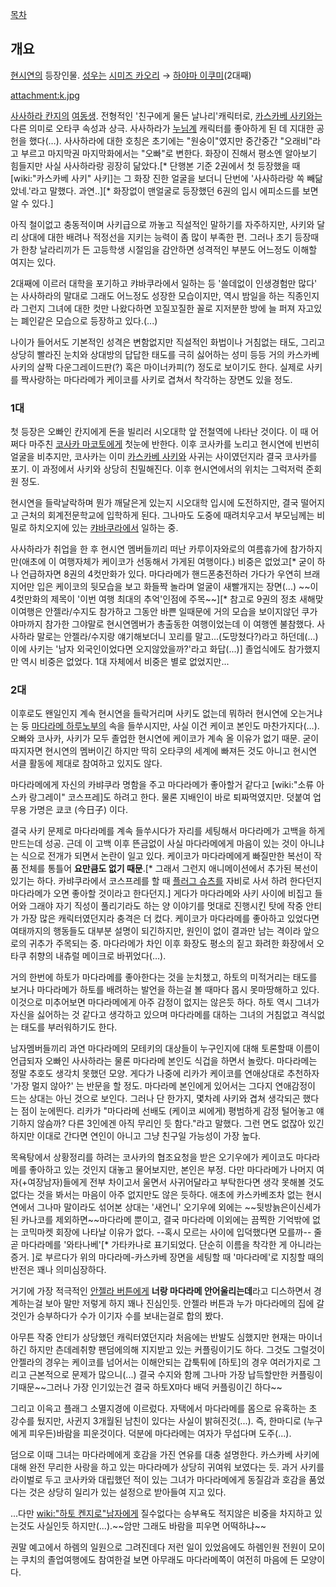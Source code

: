 [[목차]]

== 개요 ==
[[현시연]]의 등장인물. [[성우]]는 [[시미즈 카오리]] → [[하야마 이쿠미]](2대째)

attachment:k.jpg

[[사사하라 칸지]]의 [[여동생]]. 전형적인 '친구에게 물든 날나리'캐릭터로, [[카스카베 사키]]와는 다른 의미로 오타쿠 속성과 상극. 사사하라가 [[누님]]계 캐릭터를 좋아하게 된 데 지대한 공헌을 했다(…). 사사하라에 대한 호칭은 초기에는 "원숭이"였지만 중간중간 "오래비"라고 부르고 마지막권 마지막화에서는 "오빠"로 변한다. 화장이 진해서 평소엔 알아보기 힘들지만 사실 사사하라랑 굉장히 닮았다.[* 단행본 기준 2권에서 첫 등장했을 때 [wiki:"카스카베 사키" 사키]는 그 화장 진한 얼굴을 보더니 단번에 '사사하라랑 쏙 빼닮았네.'라고 말했다. 과연..][* 화장없이 맨얼굴로 등장했던 6권의 입시 에피소드를 보면 알 수 있다.]

아직 철이없고 충동적이며 사키급으로 까놓고 직설적인 말하기를 자주하지만, 사키와 달리 상대에 대한 배려나 적정선을 지키는 능력이 좀 많이 부족한 편. 그러나 초기 등장때가 한창 날라리끼가 든 고등학생 시절임을 감안하면 성격적인 부분도 어느정도 이해할 여지는 있다.

2대째에 이르러 대학을 포기하고 캬바쿠라에서 일하는 등 '쓸데없이 인생경험만 많다' 는 사사하라의 말대로 그래도 어느정도 성장한 모습이지만, 역시 밤일을 하는 직종인지라 그런지 그녀에 대한 컷만 나왔다하면 꼬질꼬질한 꼴로 지저분한 방에 늘 퍼져 자고있는 폐인같은 모습으로 등장하고 있다.(...)

나이가 들어서도 기본적인 성격은 변함없지만 직설적인 화법이나 거침없는 태도, 그리고 상당히 빨라진 눈치와 상대방의 답답한 태도를 극히 싫어하는 성미 등등 거의 카스카베 사키의 살짝 다운그레이드판(?) 혹은 마이너카피(?) 정도로 보이기도 한다. 실제로 사키를 짝사랑하는 마다라메가 케이코를 사키로 겹쳐서 착각하는 장면도 있을 정도.

=== 1대 ===
첫 등장은 오빠인 칸지에게 돈을 빌리러 시오대학 앞 전철역에 나타난 것이다. 이 때 어쩌다 마주친 [[코사카 마코토]]에게 첫눈에 반한다. 이후 코사카를 노리고 현시연에 빈번히 얼굴을 비추지만, 코사카는 이미 [[카스카베 사키]]와 사귀는 사이였던지라 결국 코사카를 포기. 이 과정에서 사키와 상당히 친밀해진다. 이후 현시연에서의 위치는 그럭저럭 준회원 정도.

현시연을 들락날락하며 뭔가 깨달은게 있는지 시오대학 입시에 도전하지만, 결국 떨어지고 근처의 회계전문학교에 입학하게 된다. 
그나마도 도중에 때려치우고서 부모님께는 비밀로 하치오지에 있는 [[캬바쿠라]]에서 일하는 중.

사사하라가 취업을 한 후 현시연 멤버들끼리 떠난 카루이자와로의 여름휴가에 참가하지만(애초에 이 여행자체가 케이코가 선동해서 가게된 여행이다.) 비중은 없었고[* 굳이 하나 언급하자면 8권의 4컷만화가 있다. 마다라메가 핸드폰충전하러 가다가 우연히 브래지어만 입은 케이코의 뒷모습을 보고 화들짝 놀라며 얼굴이 새빨개지는 장면(...) ~~이 4컷만화의 제목이 '이번 여행 최대의 추억'인점에 주목~~][* 참고로 9권의 정초 새해맞이여행은 안젤라/수지도 참가하고 그동안 바쁜 일때문에 거의 모습을 보이지않던 쿠가야마까지 참가한 그야말로 현시연멤버가 총출동한 여행이었는데 이 여행엔 불참했다. 사사하라 말로는 안젤라/수지랑 얘기해보더니 꼬리를 말고...(도망쳤다?)라고 하던데(...) 이에 사키는 '남자 외국인이었다면 오지않았을까?'라고 화답(...)] 졸업식에도 참가했지만 역시 비중은 없었다. 1대 자체에서 비중은 별로 없었지만...

=== 2대 ===
이후로도 왠일인지 계속 현시연을 들락거리며 사키도 없는데 뭐하러 현시연에 오는거냐는 둥 [[마다라메 하루노부]]의 속을 들쑤시지만, 사실 이건 케이코 본인도 마찬가지다(…). 오빠와 코사카, 사키가 모두 졸업한 현시연에 케이코가 계속 올 이유가 없기 때문. 굳이 따지자면 현시연의 멤버이긴 하지만 딱히 오타쿠의 세계에 빠져든 것도 아니고 현시연 서클 활동에 제대로 참여하고 있지도 않다.

마다라메에게 자신의 카뱌쿠라 명함을 주고 마다라메가 좋아할거 같다고 [wiki:"소류 아스카 랑그레이" 코스프레]도 하려고 한다. 물론 지배인이 바로 퇴짜먹였지만. 덧붙여 업무용 가명은 쿄코 (今日子) 이다.

결국 사키 문제로 마다라메를 계속 들쑤시다가 자리를 세팅해서 마다라메가 고백을 하게 만드는데 성공. 근데 이 고백 이후 뜬금없이 사실 마다라메에게 마음이 있는 것이 아니냐는 식으로 전개가 되면서 논란이 일고 있다. 케이코가 마다라메에게 빠질만한 복선이 작품 전체를 통틀어 '''요만큼도 없기 때문'''.[* 그래서 그런지 애니메이션에서 추가된 복선이 있기는 하다. 카뱌쿠라에서 코스프레를 할 때 [[플러그 슈츠]]를 자비로 사서 하려 한다던지 마다라메가 오면 좋아할 것이라고 한다던지.] 게다가 마다라메와 사키 사이에 비집고 들어와 그래야 자기 직성이 풀리기라도 하는 양 이야기를 멋대로 진행시킨 탓에 작중 안티가 가장 많은 캐릭터였던지라 충격은 더 컸다. 케이코가 마다라메를 좋아하고 있었다면 여태까지의 행동들도 대부분 설명이 되긴하지만, 원인이 없이 결과만 남는 격이라 앞으로의 귀추가 주목되는 중. 마다라메가 차인 이후 화장도 평소의 짙고 화려한 화장에서 오타쿠 취향의 내츄럴 메이크로 바뀌었다(…).

거의 한번에 하토가 마다라메를 좋아한다는 것을 눈치챘고, 하토의 미적거리는 태도를 보거나 마다라메가 하토를 배려하는 발언을 하는걸 볼 때마다 몹시 못마땅해하고 있다. 이것으로 미추어보면 마다라메에게 아주 감정이 없지는 않은듯 하다. 하토 역시 그녀가 자신을 싫어하는 것 같다고 생각하고 있으며 마다라메를 대하는 그녀의 거침없고 격식없는 태도를 부러워하기도 한다.

남자멤버들끼리 과연 마다라메의 모테키의 대상들이 누구인지에 대해 토론할때 이름이 언급되자 오빠인 사사하라는 물론 마다라메 본인도 식겁을 하면서 놀랐다. 마다라메는 정말 추호도 생각치 못했던 모양. 게다가 나중에 리카가 케이코를 연애상대로 추천하자 '가장 멀지 않아?' 는 반문을 할 정도. 마다라메 본인에게 있어서는 그다지 연애감정이 드는 상대는 아닌 것으로 보인다. 그러나 단 한가지, 몇차례 사키와 겹쳐 생각되곤 했다는 점이 눈에띈다. 리카가 "마다라메 선배도 (케이코 씨에게) 평범하게 감정 털어놓고 얘기하지 않슴까? 다른 3인에겐 아직 무리인 듯 함다."라고 말했다. 그런 면도 없잖아 있긴 하지만 이대로 간다면 연인이 아니고 그냥 친구일 가능성이 가장 높다.

목욕탕에서 상황정리를 하려는 코사카의 협조요청을 받은 오기우에가 케이코도 마다라메를 좋아하고 있는 것인지 대놓고 물어보지만, 본인은 부정. 다만 마다라메가 나머지 여자(+여장남자)들에게 전부 차이고서 울면서 사귀어달라고 부탁한다면 생각 못해볼 것도 없다는 것을 봐서는 마음이 아주 없지만도 않은 듯하다. 애초에 카스카베조차 없는 현시연에서 그나마 말이라도 섞어본 상대는 '새언니' 오기우에 외에는 ~~뒷방늙은이신세가된 카나코를 제외하면~~마다라메 뿐이고, 결국 마다라메 이외에는 끔찍한 기억밖에 없는 코믹마켓 회장에 나타날 이유가 없다. --혹시 모르는 사이에 입덕했다면 모를까-- 줄곧 마다라메를 '와타나베'[* 가타카나로 표기되었다. 단순히 이름을 착각한 게 아니라는 증거. ]로 부르다가 위의 마다라메-카스카베 장면을 세팅할 때 '마다라메'로 지칭할 때의 반전은 꽤나 의미심장하다.

거기에 가장 적극적인 [[안젤라 버튼]]에게 '''너랑 마다라메 안어울리는데'''라고 디스하면서 경계하는걸 보아 말만 저렇게 하지 꽤나 진심인듯. 안젤라 버튼과 누가 마다라메의 집에 갈것인가 승부하다가 수가 이기자 수를 보내는걸로 합의 봤다. 

아무튼 작중 안티가 상당했던 캐릭터였던지라 처음에는 반발도 심했지만 현재는 마이너하긴 하지만 츤데레취향 팬덤에의해 지지받고 있는 커플링이기도 하다. 그것도 그럴것이 안젤라의 경우는 케이코를 넘어서는 이해안되는 갑툭튀에 [하토]의 경우 여러가지로 그리고 근본적으로 문제가 많으니(...) 결국 수지와 함께 그나마 가장 납득할만한 커플링이기때문~~그러나 가장 인기있는건 결국 하토X마다 배덕 커플링이긴 하다~~

그리고 이윽고 플래그 소멸지경에 이르렀다. 자택에서 마다라메를 몸으로 유혹하는 초 강수를 뒀지만, 사귄지 3개월된 남친이 있다는 사실이 밝혀진것(...). 즉, 한마디로 (누구에게 피우든)바람을 피운것이다. 덕분에 마다라메는 여자가 무섭다며 도주(...).

덤으로 이때 그녀는 마다라메에게 호감을 가진 연유를 대충 설명한다. 카스카베 사키에 대해 완전 무리한 사랑을 하고 있는 마다라메가 상당히 귀여워 보였다는 듯. 과거 사키를 라이벌로 두고 코사카와 대립했던 적이 있는 그녀가 마다라메에게 동질감과 호감을 품었다는 것은 상당히 일리가 있는 설정으로 받아들여 지고 있다.

...다만 [[wiki:"하토 켄지로"남자]]에게 질수없다는 승부욕도 적지않은 비중을 차지하고 있는것도 사실인듯 하지만(...).~~암만 그래도 바람을 피우면 어떡하냐~~

권말 예고에서 하렘의 일원으로 그려진데다 저런 일이 있었음에도 하렘인원 전원이 모이는 쿠치의 졸업여행에도 참여한걸 보면 아무래도 마다라메쪽이 여전히 마음에 든 모양이다.
